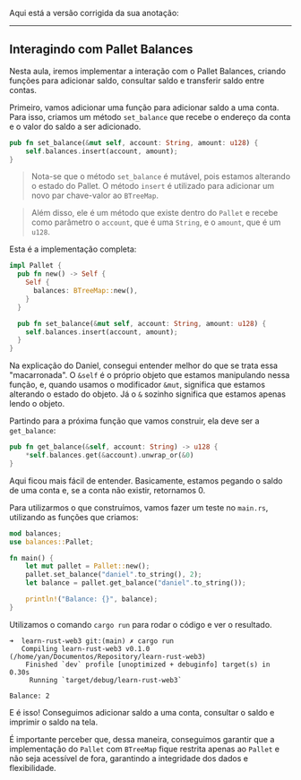 Aqui está a versão corrigida da sua anotação:

---

## Interagindo com Pallet Balances

Nesta aula, iremos implementar a interação com o Pallet Balances, criando funções para adicionar saldo, consultar saldo
e transferir saldo entre contas.

Primeiro, vamos adicionar uma função para adicionar saldo a uma conta. Para isso, criamos um método `set_balance` que
recebe o endereço da conta e o valor do saldo a ser adicionado.

```rust
pub fn set_balance(&mut self, account: String, amount: u128) {
    self.balances.insert(account, amount);
}
```

> Nota-se que o método `set_balance` é mutável, pois estamos alterando o estado do Pallet. O método `insert` é utilizado
> para adicionar um novo par chave-valor ao `BTreeMap`.

> Além disso, ele é um método que existe dentro do `Pallet` e recebe como parâmetro o `account`, que é uma `String`, e o
> `amount`, que é um `u128`.

Esta é a implementação completa:

```rust
impl Pallet {
  pub fn new() -> Self {
    Self {
      balances: BTreeMap::new(),
    }
  }

  pub fn set_balance(&mut self, account: String, amount: u128) {
    self.balances.insert(account, amount);
  }
}
```

Na explicação do Daniel, consegui entender melhor do que se trata essa "macarronada". O `&self` é o próprio objeto que
estamos manipulando nessa função, e, quando usamos o modificador `&mut`, significa que estamos alterando o estado do
objeto. Já o `&` sozinho significa que estamos apenas lendo o objeto.

Partindo para a próxima função que vamos construir, ela deve ser a `get_balance`:

```rust
pub fn get_balance(&self, account: String) -> u128 {
    *self.balances.get(&account).unwrap_or(&0)
}
```

Aqui ficou mais fácil de entender. Basicamente, estamos pegando o saldo de uma conta e, se a conta não existir,
retornamos 0.

Para utilizarmos o que construímos, vamos fazer um teste no `main.rs`, utilizando as funções que criamos:

```rust
mod balances;
use balances::Pallet;

fn main() {
    let mut pallet = Pallet::new();
    pallet.set_balance("daniel".to_string(), 2);
    let balance = pallet.get_balance("daniel".to_string());

    println!("Balance: {}", balance);
}
```

Utilizamos o comando `cargo run` para rodar o código e ver o resultado.

```shell
➜  learn-rust-web3 git:(main) ✗ cargo run
   Compiling learn-rust-web3 v0.1.0 (/home/yan/Documentos/Repository/learn-rust-web3)
    Finished `dev` profile [unoptimized + debuginfo] target(s) in 0.30s
     Running `target/debug/learn-rust-web3`

Balance: 2
```

E é isso! Conseguimos adicionar saldo a uma conta, consultar o saldo e imprimir o saldo na tela.

É importante perceber que, dessa maneira, conseguimos garantir que a implementação do `Pallet` com `BTreeMap` fique
restrita apenas ao `Pallet` e não seja acessível de fora, garantindo a integridade dos dados e flexibilidade.
